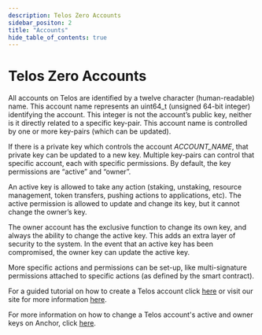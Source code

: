 ---
description: Telos Zero Accounts
sidebar_positon: 2
title: "Accounts"
hide_table_of_contents: true
---

# Telos Zero Accounts

All accounts on Telos are identified by a twelve character (human-readable) name. This account name represents an uint64\_t (unsigned 64-bit integer) identifying the account. This integer is not the account’s public key, neither is it directly related to a specific key-pair. This account name is controlled by one or more key-pairs (which can be updated).

If there is a private key which controls the account _ACCOUNT\_NAME_, that private key can be updated to a new key. Multiple key-pairs can control that specific account, each with specific permissions. By default, the key permissions are “active” and “owner”.

An active key is allowed to take any action (staking, unstaking, resource management, token transfers, pushing actions to applications, etc). The active permission is allowed to update and change its key, but it cannot change the owner’s key.

The owner account has the exclusive function to change its own key, and always the ability to change the active key. This adds an extra layer of security to the system. In the event that an active key has been compromised, the owner key can update the active key.

More specific actions and permissions can be set-up, like multi-signature permissions attached to specific actions (as defined by the smart contract).

For a guided tutorial on how to create a Telos account click [here](../../zero/about/accounts#creating-an-account) or visit our site for more information [here](https://www.telos.net/).

For more information on how to change a Telos account's active and owner keys on Anchor, click [here](https://help.telos.net/en\_US/security/how-to-change-telos-keys-using-anchor).
